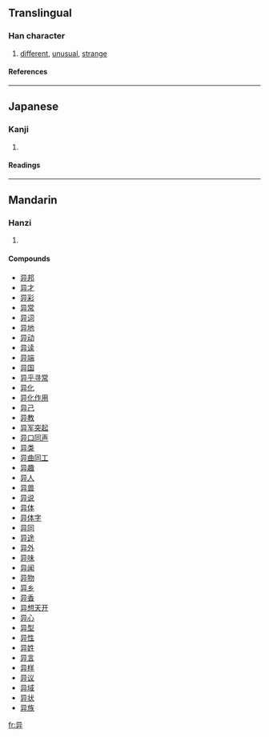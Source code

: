 {{see|異}}

==Translingual==
===Han character===
{{Han char|rn=55|rad=廾|as=03|sn=6|four=1744<sub>1</sub>|canj=口山廿 (RUT), 尸山廿 (SUT)}}
# [[different]], [[unusual]], [[strange]]
====References====
{{Han ref|kx=0353.120|dkj=09591|dj=0668.130|hdz=10514.110|uh=5F02|ud=24322|bh=C9DD|bd=51677}}
----
==Japanese==
===Kanji===
{{ja-kanji|grade=|rs=廾03}}
# {{defn|Japanese}} 
====Readings====
{{ja-readings|on=[[い]] (i)|kun=[[あげる]] (ageru)}}
----
==Mandarin==
===Hanzi===
{{cmn-hanzi|tra=異|pin=[[lòng]] ([[long4]]), [[yì]] ([[yi4]])|wg=lung<sup>4</sup>, i<sup>4</sup>}}
# {{defn|Mandarin}}

====Compounds====
*[[异邦]]
*[[异才]]
*[[异彩]]
*[[异常]]
*[[异词]]
*[[异地]]
*[[异动]]
*[[异读]]
*[[异端]]
*[[异国]]
*[[异乎寻常]]
*[[异化]]
*[[异化作用]]
*[[异己]]
*[[异教]]
*[[异军突起]]
*[[异口同声]]
*[[异类]]
*[[异曲同工]]
*[[异趣]]
*[[异人]]
*[[异兽]]
*[[异说]]
*[[异体]]
*[[异体字]]
*[[异同]]
*[[异途]]
*[[异外]]
*[[异味]]
*[[异闻]]
*[[异物]]
*[[异乡]]
*[[异香]]
*[[异想天开]]
*[[异心]]
*[[异型]]
*[[异性]]
*[[异姓]]
*[[异言]]
*[[异样]]
*[[异议]]
*[[异域]]
*[[异状]]
*[[异族]]

[[fr:异]]